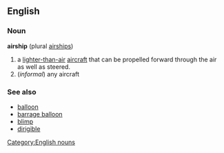 ==English==
===Noun===
{{wikipedia}}
[[Category:English nouns]]
'''airship'''  (plural [[airships]])
# a [[lighter-than-air]] [[aircraft]] that can be propelled forward through the air as well as steered.
#(''informal'') any aircraft

===See also===
*[[balloon]]
*[[barrage balloon]]
*[[blimp]]
*[[dirigible]]